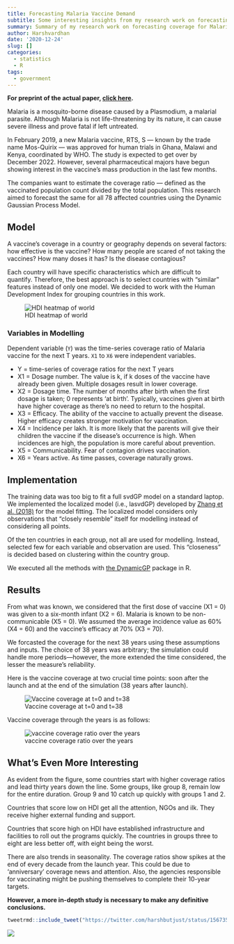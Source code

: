 ```yaml
---
title: Forecasting Malaria Vaccine Demand
subtitle: Some interesting insights from my research work on forecasting demand of Malaria vaccines
summary: Summary of my research work on forecasting coverage for Malaria vaccines
author: Harshvardhan
date: '2020-12-24'
slug: []
categories:
  - statistics
  - R
tags:
  - government
---
```


**For preprint of the actual paper, [click here](https://arxiv.org/pdf/2012.11124.pdf).**

Malaria is a mosquito-borne disease caused by a Plasmodium, a malarial parasite. Although Malaria is not life-threatening by its nature, it can cause severe illness and prove fatal if left untreated.

In February 2019, a new Malaria vaccine, RTS, S --- known by the trade name Mos-Quirix --- was approved for human trials in Ghana, Malawi and Kenya, coordinated by WHO. The study is expected to get over by December 2022. However, several pharmaceutical majors have begun showing interest in the vaccine's mass production in the last few months.

The companies want to estimate the coverage ratio --- defined as the vaccinated population count divided by the total population. This research aimed to forecast the same for all 78 affected countries using the Dynamic Gaussian Process Model.

## Model

A vaccine's coverage in a country or geography depends on several factors: how effective is the vaccine? How many people are scared of not taking the vaccines? How many doses it has? Is the disease contagious?

Each country will have specific characteristics which are difficult to quantify. Therefore, the best approach is to select countries with "similar" features instead of only one model. We decided to work with the Human Development Index for grouping countries in this work.

![HDI heatmap of world](images/Screenshot%202021-06-17%20at%2010.44.52%20PM.png)

### Variables in Modelling

Dependent variable (`Y`) was the time-series coverage ratio of Malaria vaccine for the next T years. `X1` to `X6` were independent variables.

-   Y = time-series of coverage ratios for the next T years
-   X1 = Dosage number. The value is k, if k doses of the vaccine have already been given. Multiple dosages result in lower coverage.
-   X2 = Dosage time. The number of months after birth when the first dosage is taken; 0 represents 'at birth'. Typically, vaccines given at birth have higher coverage as there's no need to return to the hospital.
-   X3 = Efficacy. The ability of the vaccine to actually prevent the disease. Higher efficacy creates stronger motivation for vaccination.
-   X4 = Incidence per lakh. It is more likely that the parents will give their children the vaccine if the disease's occurrence is high. When incidences are high, the population is more careful about prevention.
-   X5 = Communicability. Fear of contagion drives vaccination.
-   X6 = Years active. As time passes, coverage naturally grows.

## Implementation

The training data was too big to fit a full svdGP model on a standard laptop. We implemented the localized model (i.e., lasvdGP) developed by [Zhang et al. (2018)](https://rdrr.io/cran/DynamicGP/) for the model fitting. The localized model considers only observations that "closely resemble" itself for modelling instead of considering all points.

Of the ten countries in each group, not all are used for modelling. Instead, selected few for each variable and observation are used. This "closeness" is decided based on clustering within the country group.

We executed all the methods with [the DynamicGP](https://rdrr.io/cran/DynamicGP/) package in R.

## Results

From what was known, we considered that the first dose of vaccine (X1 = 0) was given to a six-month infant (X2 = 6). Malaria is known to be non-communicable (X5 = 0). We assumed the average incidence value as 60% (X4 = 60) and the vaccine's efficacy at 70% (X3 = 70).

We forcasted the coverage for the next 38 years using these assumptions and inputs. The choice of 38 years was arbitrary; the simulation could handle more periods---however, the more extended the time considered, the lesser the measure's reliability.

Here is the vaccine coverage at two crucial time points: soon after the launch and at the end of the simulation (38 years after launch).

![Vaccine coverage at t=0 and t=38](images/Screenshot%202021-06-17%20at%2011.04.25%20PM.png)

Vaccine coverage through the years is as follows:

![vaccine coverage ratio over the years](images/Screenshot%202021-06-17%20at%2011.22.23%20PM.png)

## What's Even More Interesting

As evident from the figure, some countries start with higher coverage ratios and lead thirty years down the line. Some groups, like group 8, remain low for the entire duration. Group 9 and 10 catch up quickly with groups 1 and 2.

Countries that score low on HDI get all the attention, NGOs and ilk. They receive higher external funding and support.

Countries that score high on HDI have established infrastructure and facilities to roll out the programs quickly. The countries in groups three to eight are less better off, with eight being the worst.

There are also trends in seasonality. The coverage ratios show spikes at the end of every decade from the launch year. This could be due to 'anniversary' coverage news and attention. Also, the agencies responsible for vaccinating might be pushing themselves to complete their 10-year targets.

**However, a more in-depth study is necessary to make any definitive conclusions.**

```r
tweetrmd::include_tweet("https://twitter.com/harshbutjust/status/1567357305787744256?s=20&t=I-rIZSodqzNHSv9TFGRI7A")
```

![](images/WhatsApp Image 2022-09-06 at 10.41.08 PM.jpeg)
